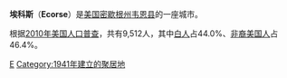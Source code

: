{{Infobox Settlement
| name = 埃科斯<br/>Ecorse
| image_skyline = 
| imagesize = 
| image_caption = 
| image_flag = 
| image_shield = 
| pushpin_map = USA Michigan
| pushpin_label_position = bottom
| subdivision_type = 国家
| subdivision_name = {{USA}}
| subdivision_type1 = [[美国行政区划|州]]
| subdivision_name1 = [[密歇根州|密歇根州]]
| subdivision_type2 = [[密歇根州各县列表|县]]
| subdivision_name2 =  [[韦恩县_(密歇根州)|韦恩县]]
| elevation_m = 177
| elevation_ft = 
| area_total_km2 = 9.3
| population_as_of = 2010年
| population_total = 9512
| population_density_km2 = auto
| timezone = [[北美东部时区|EST]]
| utc_offset = -5
| timezone_DST = EDT
| utc_offset_DST = -4
| latd = 42
| latm = 15
| lats = 02
| latNS = N
| longd = 83
| longm = 08
| longs = 54
| longEW = W
| website =  
}}
'''埃科斯'''（'''Ecorse'''）是[[美国|美国]][[密歇根州|密歇根州]][[韦恩县_(密歇根州)|韦恩县]]的一座城市。

根据[[2010年美国人口普查|2010年美国人口普查]]，共有9,512人，其中[[白人|白人]]占44.0%、[[非裔美国人|非裔美国人]]占46.4%。

{{Michigan-stub}}

[[Category:密歇根州城市|E]]
[[Category:1941年建立的聚居地|Category:1941年建立的聚居地]]